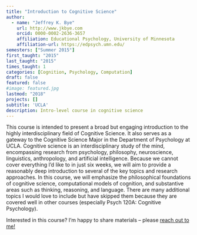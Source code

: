 ```yaml
---
title: "Introduction to Cognitive Science"
author:
  - name: "Jeffrey K. Bye"
    url: http://www.jkbye.com
    orcid: 0000-0002-2636-3657
    affiliation: Educational Psychology, University of Minnesota
    affiliation-url: https://edpsych.umn.edu/
semesters: ["Summer 2015"]
first_taught: "2015"
last_taught: "2015"
times_taught: 1
categories: [Cognition, Psychology, Computation]
draft: false
featured: false
#image: featured.jpg
lastmod: "2018"
projects: []
subtitle: 'UCLA'
description: Intro-level course in cognitive science
---
```


This course is intended to present a broad but engaging introduction to the highly interdisciplinary field of Cognitive Science. It also serves as a gateway to the Cognitive Science Major in the Department of Psychology at UCLA. Cognitive science is an interdisciplinary study of the mind, encompassing research from psychology, philosophy, neuroscience, linguistics, anthropology, and artificial intelligence. Because we cannot cover everything I’d like to in just six weeks, we will aim to provide a reasonably deep introduction to several of the key topics and research approaches. In this course, we will emphasize the philosophical foundations of cognitive science, computational models of cognition, and substantive areas such as thinking, reasoning, and language. There are many additional topics I would love to include but have skipped them because they are covered well in other courses (especially Psych 120A: Cognitive Psychology).

::: callout-tip
Interested in this course? I'm happy to share materials -- please <a href="mailto:jbye@umn.edu">reach out to me! <i class="bi bi-envelope" role='img' aria-label='Email'></i> </a>
:::
